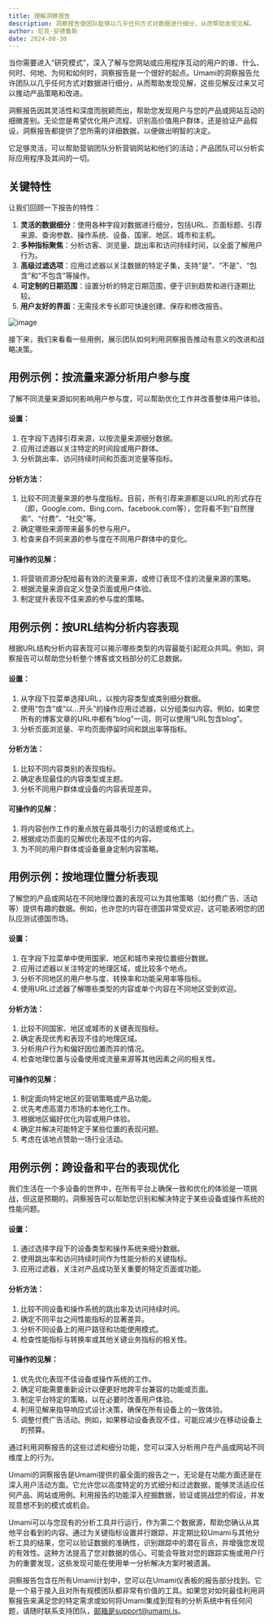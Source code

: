 ```yaml
---
title: 理解洞察报告
description: 洞察报告使团队能够以几乎任何方式对数据进行细分，从而帮助发现见解。
author: 尼克·安德鲁斯
date: 2024-08-30
---
```


当你需要进入“研究模式”，深入了解与您网站或应用程序互动的用户的谁、什么、何时、何地、为何和如何时，洞察报告是一个很好的起点。Umami的洞察报告允许团队以几乎任何方式对数据进行细分，从而帮助发现见解，这些见解反过来又可以推动产品策略和改进。

洞察报告因其灵活性和深度而脱颖而出，帮助您发现用户与您的产品或网站互动的细微差别。无论您是希望优化用户流程、识别高价值用户群体，还是验证产品假设，洞察报告都提供了您所需的详细数据，以便做出明智的决定。

它足够灵活，可以帮助营销团队分析营销网站和他们的活动；产品团队可以分析实际应用程序及其间的一切。

## 关键特性

让我们回顾一下报告的特性：

1. **灵活的数据细分**：使用各种字段对数据进行细分，包括URL、页面标题、引荐来源、查询参数、操作系统、设备、国家、地区、城市和主机。
2. **多种指标聚焦**：分析访客、浏览量、跳出率和访问持续时间，以全面了解用户行为。
3. **高级过滤选项**：应用过滤器以关注数据的特定子集，支持“是”、“不是”、“包含”和“不包含”等操作。
4. **可定制的日期范围**：设置分析的特定日期范围，便于识别趋势和进行逐期比较。
5. **用户友好的界面**：无需技术专长即可快速创建、保存和修改报告。

![image](/images/blog/screenshot-insights-report.png)

接下来，我们来看看一些用例，展示团队如何利用洞察报告推动有意义的改进和战略决策。

## 用例示例：按流量来源分析用户参与度

了解不同流量来源如何影响用户参与度，可以帮助优化工作并改善整体用户体验。

#### 设置：

1. 在字段下选择引荐来源，以按流量来源细分数据。
2. 应用过滤器以关注特定的时间段或用户群体。
3. 分析跳出率、访问持续时间和页面浏览量等指标。

#### 分析方法：

1. 比较不同流量来源的参与度指标。目前，所有引荐来源都是以URL的形式存在（即，Google.com、Bing.com、facebook.com等），您将看不到“自然搜索”、“付费”、“社交”等。
2. 确定哪些来源带来最多的参与用户。
3. 检查来自不同来源的参与度在不同用户群体中的变化。

#### 可操作的见解：

1. 将营销资源分配给最有效的流量来源，或修订表现不佳的流量来源的策略。
2. 根据流量来源自定义登录页面或用户体验。
3. 制定提升表现不佳来源的参与度的策略。

## 用例示例：按URL结构分析内容表现

根据URL结构分析内容表现可以揭示哪些类型的内容最能引起观众共鸣。例如，洞察报告可以帮助您分析整个博客或文档部分的汇总数据。

#### 设置：

1. 从字段下拉菜单选择URL，以按内容类型或类别细分数据。
2. 使用“包含”或“以...开头”的操作应用过滤器，以分组类似内容。例如，如果您所有的博客文章的URL中都有“blog”一词，则可以使用“URL包含blog”。
3. 分析页面浏览量、平均页面停留时间和跳出率等指标。

#### 分析方法：

1. 比较不同内容类别的表现指标。
2. 确定表现最佳的内容类型或主题。
3. 分析不同用户群体或设备的内容表现差异。

#### 可操作的见解：

1. 将内容创作工作的重点放在最具吸引力的话题或格式上。
2. 根据成功页面的见解优化表现不佳的内容。
3. 为不同的用户群体或设备量身定制内容策略。

## 用例示例：按地理位置分析表现

了解您的产品或网站在不同地理位置的表现可以为其他策略（如付费广告、活动等）提供有趣的数据。例如，也许您的内容在德国非常受欢迎，这可能表明您的团队应测试德国市场。

#### 设置：

1. 在字段下拉菜单中使用国家、地区和城市来按位置细分数据。
2. 应用过滤器以关注特定的地理区域，或比较多个地点。
3. 分析不同地区的用户参与度、转换率和功能采用率等指标。
4. 使用URL过滤器了解哪些类型的内容或单个内容在不同地区受到欢迎。

#### 分析方法：

1. 比较不同国家、地区或城市的关键表现指标。
2. 确定表现优秀和表现不佳的地理区域。
3. 分析用户行为和偏好因位置而异的情况。
4. 检查地理位置与设备使用或流量来源等其他因素之间的相关性。

#### 可操作的见解：

1. 制定面向特定地区的营销策略或产品功能。
2. 优先考虑高潜力市场的本地化工作。
3. 根据地区偏好优化内容或用户体验。
4. 确定并解决可能特定于某些位置的表现问题。
5. 考虑在该地点赞助一场行业活动。

## 用例示例：跨设备和平台的表现优化

我们生活在一个多设备的世界中，在所有平台上确保一致和优化的体验是一项挑战，但这是预期的。洞察报告可以帮助您识别和解决特定于某些设备或操作系统的性能问题。

#### 设置：

1. 通过选择字段下的设备类型和操作系统来细分数据。
2. 使用跳出率和访问持续时间作为性能分析的关键指标。
3. 应用过滤器，关注对产品成功至关重要的特定页面或功能。

#### 分析方法：

1. 比较不同设备和操作系统的跳出率及访问持续时间。
2. 确定不同平台之间性能指标的显著差异。
3. 分析不同设备上的用户路径和功能使用模式。
4. 检查性能指标与转换率或其他关键业务指标的相关性。

#### 可操作的见解：

1. 优先优化表现不佳设备或操作系统的工作。
2. 确定可能需要重新设计以便更好地跨平台兼容的功能或页面。
3. 制定平台特定的策略，以在必要时改善用户体验。
4. 利用见解来指导响应式设计决策，确保在所有设备上的一致体验。
5. 调整付费广告活动。例如，如果移动设备表现不佳，可能应减少在移动设备上的预算。

通过利用洞察报告的这些过滤和细分功能，您可以深入分析用户在产品或网站不同维度上的行为。

Umami的洞察报告是Umami提供的最全面的报告之一，无论是在功能方面还是在深入用户活动方面。它允许您以高度特定的方式细分和过滤数据，能够灵活适应任何产品、网站或用例。利用报告的功能深入挖掘数据，验证或挑战您的假设，并发现意想不到的模式或机会。

Umami可以与您现有的分析工具并行运行，作为第二个数据源，帮助您确认从其他平台看到的内容。通过为关键指标设置并行跟踪，并定期比较Umami与其他分析工具的结果，您可以验证数据的准确性，识别跟踪中的潜在盲点，并增强您发现的有效性。这种方法提高了您对数据的信心，可能会导致对您的跟踪实施或用户行为的重要发现，这些发现可能在使用单一分析解决方案时被遗漏。

洞察报告包含在所有Umami计划中，您可以在Umami仪表板的报告部分找到。它是一个易于接入且对所有规模团队都非常有价值的工具。如果您对如何最佳利用洞察报告来满足您的特定需求或如何将Umami集成到现有的分析系统中有任何问题，请随时联系支持团队，邮箱是support@umami.is。